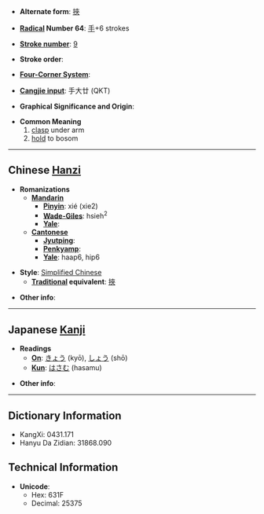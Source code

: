 * '''Alternate form''': [[挾]]

* '''[[Wiktionary:Chinese radical index| Radical]] Number 64''': [[Wiktionary:Chinese radical index 手|手]]+6 strokes

* '''[[Wiktionary:Chinese total strokes index|Stroke number]]''': [[Wiktionary:Chinese total strokes index 9|9]]

* '''Stroke order''': 

* '''[[Wiktionary:Chinese four corner index|Four-Corner System]]''': 

* '''[[Wiktionary:Chinese Cangjie index|Cangjie input]]''': 手大廿 (QKT)

* '''Graphical Significance and Origin''': 

* '''Common Meaning'''
*#[[clasp]] under arm
*# [[hold]] to bosom

----

== Chinese [[Hanzi]] ==

* '''Romanizations'''
** '''[[Mandarin]]'''
*** '''[[Pinyin]]''': xié (xie2)
*** '''[[Wade-Giles]]''': hsieh<sup>2</sup>
*** '''[[Yale]]''': 
** '''[[Cantonese]]'''
*** '''[[Jyutping]]''':
*** '''[[Penkyamp]]''': 
*** '''[[Yale]]''': haap6, hip6

* '''Style''': [[Simplified Chinese]] 
** '''[[Traditional Chinese|Traditional]] equivalent''': [[挾]]

* '''Other info''': 

----

== Japanese [[Kanji]] ==

* '''Readings'''
** '''[[On]]''': [[きょう]] (kyō), [[しょう]] (shō)
** '''[[Kun]]''': [[はさむ]] (hasamu)

* '''Other info''':  

----

== Dictionary Information ==

* KangXi: 0431.171
* Hanyu Da Zidian: 31868.090

== Technical Information ==

* '''Unicode''':
** Hex: 631F
** Decimal: 25375